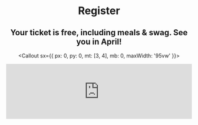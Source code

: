 
<Header sx={{ bg: 'coolBg', mb: 0 }} width="narrow">

# Register

## Your ticket is free, including meals & swag. See you in April!

<Callout sx={{ px: 0, py: 0, mt: [3, 4], mb: 0, maxWidth: '95vw' }}>
  <iframe
    src="https://forms.office.com/Pages/ResponsePage.aspx?id=jwquMN88_USvNCeL9jm4XYggxzhWLXRLnx2VdvYh4N5UMVNISTVNQ1U1T1NWV0gwWjEzMExYUUxTWC4u&embed=true"
    frameBorder="0"
    onMouseWheel=""
    width="100%"
    height={768}
    style={{ background: 'transparent', maxWidth: '100%' }}
  />
</Callout>

</Header>
